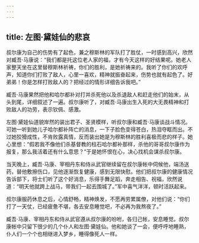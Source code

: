 ```yaml
---
---
---
```

title: 左图·黛娃仙的悲哀
---




叔尔康为自己的伤势有了起色，兼之穆斯林的军队打了胜仗，一时感到高兴，欣然对臧吾·马康说：“我们都是托这位老人家的福，才有今天这样的好结果呢。她老人家整天坐在这里替穆斯林祈祷，你们的胜利，是她祈祷来的。我听了你们的欢呼声，知道你们打败了敌人，心里一喜欢，精神就振奋起来，伤势也就有起色了。好弟弟！你是怎样打败敌人的？把经过的情形详细告诉我吧。”

臧吾·马康果然把他和哈尔都补对打并杀死他以及杀退敌人和赶走他们的始末，从头到尾，详细叙述了一遍。叔尔康听了，对臧吾·马康出生入死的大无畏精神和打败敌人的功劳，表示钦佩、感激。

左图·黛娃仙道貌岸然的装出君子、圣贤模样，听叔尔康和臧吾·马康谈战斗情况。可她一听到她儿子哈尔都补阵亡的消息，一下子脸色变得苍白，热泪夺眶而出。不过她狡猾成性，不肯败露真情，反而装出她是为穆斯林的胜利喜极而悲的样子。她心里想：“假若我不像他们杀基督教的柱石哈尔都补那样，杀他的哥哥叔尔康作为报复，那么我活着还有什么意思？”于是她怀恨在心，决心找机会谋杀叔尔康。

当天晚上，臧吾·马康、宰相丹东和侍从武官继续留在叔尔康帐中伺候他，端汤送药，替他敷擦伤口，见他逐渐恢复健康，感到无限快慰。他们把叔尔康的健康情况告诉部下，将士们听了这个好消息，乐得手舞足蹈，奔走相告、祝福，欣然说道：“明天他就跨上战马，带我们一起去围城了。”军中喜气洋洋，顿时活跃起来。

叔尔康服药休息之后，心情舒畅，精神焕发，不愿再劳累属僚，对他们说：“你们打了一天仗，已经疲惫不堪，各去安息睡觉吧，不必再为我熬夜了。”

臧吾·马康、宰相丹东和侍从武官遵从叔尔康的吩咐，各归己帐，安息睡觉。叔尔康帐中只留下很少的几个仆人和左图·黛娃仙。他和她谈了一会，便呼呼地睡熟，仆人们一个个也相继进入梦乡，睡得像死人一样。